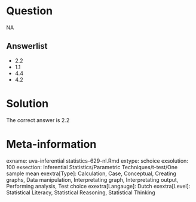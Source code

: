 Question
========

NA

Answerlist
----------
* 2.2
* 1.1
* 4.4
* 4.2

Solution
========

The correct answer is  2.2 

Meta-information
================
exname: uva-inferential statistics-629-nl.Rmd 
extype: schoice 
exsolution: 100 
exsection: Inferential Statistics/Parametric Techniques/t-test/One sample mean
exextra[Type]: Calculation, Case, Conceptual, Creating graphs, Data manipulation, Interpretating graph, Interpretating output, Performing analysis, Test choice 
exextra[Langauge]: Dutch 
exextra[Level]: Statistical Literacy, Statistical Reasoning, Statistical Thinking 
